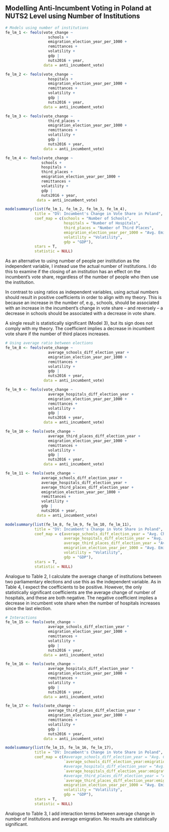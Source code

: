 ## Modelling Anti-Incumbent Voting in Poland at NUTS2 Level using Number of Institutions

```r
# Models using number of institutions
fe_lm_1 <- feols(vote_change ~
                   schools +
                   emigration_election_year_per_1000 +
                   remittances +
                   volatility +
                   gdp | 
                   nuts2016 + year,
                 data = anti_incumbent_vote)

fe_lm_2 <- feols(vote_change ~
                   hospitals +
                   emigration_election_year_per_1000 +
                   remittances +
                   volatility +
                   gdp | 
                   nuts2016 + year,
                 data = anti_incumbent_vote)

fe_lm_3 <- feols(vote_change ~
                   third_places +
                   emigration_election_year_per_1000 +
                   remittances +
                   volatility +
                   gdp | 
                   nuts2016 + year,
                 data = anti_incumbent_vote)

fe_lm_4 <- feols(vote_change ~
                schools +
                hospitals +
                third_places +
                emigration_election_year_per_1000 +
                remittances +
                volatility +
                gdp | 
                nuts2016 + year,
              data = anti_incumbent_vote)
```

```r
modelsummary(list(fe_lm_1, fe_lm_2, fe_lm_3, fe_lm_4),
             title = "DV: Incumbent's Change in Vote Share in Poland",
             coef_map = c(schools = "Number of Schools",
                          hospitals = "Number of Hospitals",
                          third_places = "Number of Third Places",
                          emigration_election_year_per_1000 = "Avg. Emigration between Elections",
                          volatility = "Volatility",
                          gdp = "GDP"),
             stars = T,
             statistic = NULL)
```

As an alternative to using number of people per institution as the independent variable, I instead use the actual number of institutions. I do this to examine if the closing of an institution has an effect on the incumbent’s vote share, regardless of the number of people who then use the institution.

In contrast to using ratios as independent variables, using actual numbers should result in positive coefficients in order to align with my theory. This is because an increase in the number of, e.g., schools, should be associated with an increase in the incumbent’s change in vote share – and reversely – a decrease in schools should be associated with a decrease in vote share.

A single result is statistically significant (Model 3), but its sign does not comply with my theory. The coefficient implies a decrease in incumbent vote share if the number of third places increases.

\pagebreak

```r
# Using average ratio between elections
fe_lm_8 <- feols(vote_change ~
                   average_schools_diff_election_year +
                   emigration_election_year_per_1000 +
                   remittances +
                   volatility +
                   gdp | 
                   nuts2016 + year,
                 data = anti_incumbent_vote)

fe_lm_9 <- feols(vote_change ~
                   average_hospitals_diff_election_year +
                   emigration_election_year_per_1000 +
                   remittances +
                   volatility +
                   gdp | 
                   nuts2016 + year,
                 data = anti_incumbent_vote)

fe_lm_10 <- feols(vote_change ~
                   average_third_places_diff_election_year +
                   emigration_election_year_per_1000 +
                   remittances +
                   volatility +
                   gdp | 
                   nuts2016 + year,
                 data = anti_incumbent_vote)

fe_lm_11 <- feols(vote_change ~
                average_schools_diff_election_year +
                average_hospitals_diff_election_year +
                average_third_places_diff_election_year +
                emigration_election_year_per_1000 +
                remittances +
                volatility +
                gdp | 
                nuts2016 + year,
              data = anti_incumbent_vote)
```

```r
modelsummary(list(fe_lm_8, fe_lm_9, fe_lm_10, fe_lm_11),
             title = "DV: Incumbent's Change in Vote Share in Poland",
             coef_map = c(average_schools_diff_election_year = "Avg. Change of Schools",
                          average_hospitals_diff_election_year = "Avg. Change of Hospitals",
                          average_third_places_diff_election_year = "Avg. Change of Third Places",
                          emigration_election_year_per_1000 = "Avg. Emigration between Elections",
                          volatility = "Volatility",
                          gdp = "GDP"),
             stars = T,
             statistic = NULL)
```

Analogue to Table 2, I calculate the average change of institutions between two parliamentary elections and use this as the independent variable. As in Table 4, I expect the coefficients to be positive. However, the only statistically significant coefficients are the average change of number of hospitals, and these are both negative. The negative coefficient implies a decrease in incumbent vote share when the number of hospitals increases since the last election.

\pagebreak

```r
# Interactions
fe_lm_15 <- feols(vote_change ~
                   average_schools_diff_election_year *
                   emigration_election_year_per_1000 +
                   remittances +
                   volatility +
                   gdp | 
                   nuts2016 + year,
                 data = anti_incumbent_vote)

fe_lm_16 <- feols(vote_change ~
                   average_hospitals_diff_election_year *
                   emigration_election_year_per_1000 +
                   remittances +
                   volatility +
                   gdp | 
                   nuts2016 + year,
                 data = anti_incumbent_vote)

fe_lm_17 <- feols(vote_change ~
                   average_third_places_diff_election_year *
                   emigration_election_year_per_1000 +
                   remittances +
                   volatility +
                   gdp | 
                   nuts2016 + year,
                 data = anti_incumbent_vote)
```

```r
modelsummary(list(fe_lm_15, fe_lm_16, fe_lm_17),
             title = "DV: Incumbent's Change in Vote Share in Poland",
             coef_map = c(#average_schools_diff_election_year = "Avg. Change of Schools",
                          `average_schools_diff_election_year:emigration_election_year_per_1000` = "Avg. Change of Schools × Avg. Emigration",
                          #average_hospitals_diff_election_year = "Avg. Change Hospitals",
                          `average_hospitals_diff_election_year:emigration_election_year_per_1000` = "Avg. Change Hospitals × Avg. Emigration",
                          #average_third_places_diff_election_year = "Avg. Change of Third Places",
                          `average_third_places_diff_election_year:emigration_election_year_per_1000` = "Avg. Change of Third Places × Avg. Emigration",
                          emigration_election_year_per_1000 = "Avg. Emigration between Elections",
                          volatility = "Volatility",
                          gdp = "GDP"),
             stars = T,
             statistic = NULL)
```

Analogue to Table 3, I add interaction terms between average change in number of institutions and average emigration. No results are statistically significant.
